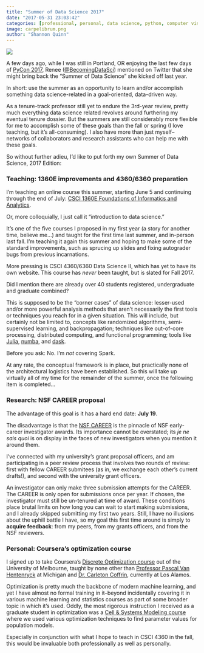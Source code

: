 ```yaml
---
title: "Summer of Data Science 2017"
date: "2017-05-31 23:03:42"
categories: [professional, personal, data science, python, computer vision, imaging, machine learning, deep learning, nvidia, gpu, teaching, education, bioimaging]
image: carpelibrum.png
author: "Shannon Quinn"
---
```

![](carpelibrum.png)

A few days ago, while I was still in Portland, OR enjoying the last few days of [PyCon 2017](https://us.pycon.org/2017/), Renee ([@BecomingDataSci](https://twitter.com/BecomingDataSci)) mentioned on Twitter that she might bring back the "Summer of Data Science" she kicked off last year.

In short: use the summer as an opportunity to learn and/or accomplish something data science-related in a goal-oriented, data-driven way.

As a tenure-track professor still yet to endure the 3rd-year review, pretty much everything data science related revolves around furthering my eventual tenure dossier. But the summers are still considerably more flexible for me to accomplish some of these goals than the fall or spring (I love teaching, but it's all-consuming). I also have more than just myself--networks of collaborators and research assistants who can help me with these goals.

So without further adieu, I'd like to put forth my own Summer of Data Science, 2017 Edition:

### Teaching: 1360E improvements and 4360/6360 preparation

I'm teaching an online course this summer, starting June 5 and continuing through the end of July: [CSCI 1360E Foundations of Informatics and Analytics](https://eds-uga.github.io/csci1360e-su17/).

Or, more colloquially, I just call it "introduction to data science."

It's one of the five courses I proposed in my first year (a story for another time, believe me...) and taught for the first time last summer, and in-person last fall. I'm teaching it again this summer and hoping to make some of the standard improvements, such as sprucing up slides and fixing autograder bugs from previous incarnations.

More pressing is CSCI 4360/6360 Data Science II, which has yet to have its own website. This course has *never* been taught, but is slated for Fall 2017.

Did I mention there are already over 40 students registered, undergraduate and graduate combined?

This is supposed to be the "corner cases" of data science: lesser-used and/or more powerful analysis methods that aren't necessarily the first tools or techniques you reach for in a given situation. This will include, but certainly not be limited to, concepts like randomized algorithms, semi-supervised learning, and backpropagation; techniques like out-of-core processing, distributed computing, and functional programming; tools like [Julia](https://julialang.org/), [numba](http://numba.pydata.org/), and [dask](http://dask.pydata.org/en/latest/).

Before you ask: No. I'm *not* covering Spark.

At any rate, the conceptual framework is in place, but practically none of the architectural logistics have been established. So this will take up virtually all of my time for the remainder of the summer, once the following item is completed...

### Research: NSF CAREER proposal

The advantage of this goal is it has a hard end date: **July 19**.

The disadvantage is that the [NSF CAREER](https://www.nsf.gov/pubs/2017/nsf17537/nsf17537.htm) is the pinnacle of NSF early-career investigator awards. Its importance cannot be overstated; its *je ne sais quoi* is on display in the faces of new investigators when you mention it around them.

I've connected with my university's grant proposal officers, and am participating in a peer review process that involves two rounds of review: first with fellow CAREER submitees (as in, we exchange each other's current drafts!), and second with the university grant officers.

An investigator can only make three submission attempts for the CAREER. The CAREER is only open for submissions once per year. If chosen, the investigator must still be un-tenured at time of award. These conditions place brutal limits on how long you can wait to start making submissions, and I already skipped submitting my first two years. Still, I have no illusions about the uphill battle I have, so my goal this first time around is simply to **acquire feedback**: from my peers, from my grants officers, and from the NSF reviewers.

### Personal: Coursera's optimization course

I signed up to take Coursera's [Discrete Optimization course](https://www.coursera.org/learn/discrete-optimization/home/welcome) out of the University of Melbourne, taught by none other than [Professor Pascal Van Hentenryck](https://pascalvanhentenryck.engin.umich.edu/) at Michigan and [Dr. Carleton Coffrin](http://www.coffr.in/), currently at Los Alamos.

Optimization is pretty much the backbone of modern machine learning, and yet I have almost no formal training in it--beyond incidentally covering it in various machine learning and statistics courses as part of some broader topic in which it's used. Oddly, the most rigorous instruction I received as a graduate student in optimization was a [Cell & Systems Modeling course](https://sites.google.com/site/cellandsystemsmodeling/) where we used various optimization techniques to find parameter values for population models.

Especially in conjunction with what I hope to teach in CSCI 4360 in the fall, this would be invaluable both professionally as well as personally.
